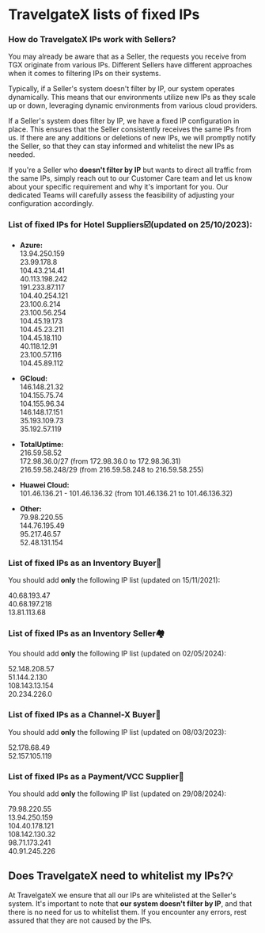 ﻿---
sidebar_position: 2
---

# TravelgateX lists of fixed IPs

### How do TravelgateX IPs work with Sellers?

You may already be aware that as a Seller, the requests you receive from TGX originate from various IPs. Different Sellers have different approaches when it comes to filtering IPs on their systems.

Typically, if a Seller's system doesn't filter by IP, our system operates dynamically. This means that our environments utilize new IPs as they scale up or down, leveraging dynamic environments from various cloud providers.

If a Seller's system does filter by IP, we have a fixed IP configuration in place. This ensures that the Seller consistently receives the same IPs from us. If there are any additions or deletions of new IPs, we will promptly notify the Seller, so that they can stay informed and whitelist the new IPs as needed.

If you're a Seller who **doesn't filter by IP** but wants to direct all traffic from the same IPs, simply reach out to our Customer Care team and let us know about your specific requirement and why it's important for you. Our dedicated Teams will carefully assess the feasibility of adjusting your configuration accordingly.

### List of fixed IPs for Hotel Suppliers☑️(updated on 25/10/2023):

- **Azure:**  
13.94.250.159  
23.99.178.8  
104.43.214.41  
40.113.198.242  
191.233.87.117  
104.40.254.121  
23.100.6.214  
23.100.56.254  
104.45.19.173  
104.45.23.211  
104.45.18.110  
40.118.12.91  
23.100.57.116  
104.45.89.112  


- **GCloud:**  
146.148.21.32  
104.155.75.74  
104.155.96.34  
146.148.17.151  
35.193.109.73  
35.192.57.119  

- **TotalUptime:**  
216.59.58.52  
172.98.36.0/27 (from 172.98.36.0 to 172.98.36.31)  
216.59.58.248/29 (from 216.59.58.248 to 216.59.58.255)  

- **Huawei Cloud:**  
101.46.136.21 - 101.46.136.32 (from 101.46.136.21 to 101.46.136.32)

- **Other:**  
79.98.220.55  
144.76.195.49  
95.217.46.57  
52.48.131.154  

### List of fixed IPs as an Inventory Buyer🏨
You should add **only** the following IP list (updated on 15/11/2021):

40.68.193.47  
40.68.197.218  
13.81.113.68

### List of fixed IPs as an Inventory Seller🏘️
You should add **only** the following IP list (updated on 02/05/2024):

52.148.208.57  
51.144.2.130  
108.143.13.154  
20.234.226.0  

### List of fixed IPs as a Channel-X Buyer🚀
You should add **only** the following IP list (updated on 08/03/2023):

52.178.68.49  
52.157.105.119 

### List of fixed IPs as a Payment/VCC Supplier📑
You should add **only** the following IP list (updated on 29/08/2024):

79.98.220.55  
13.94.250.159  
104.40.178.121  
108.142.130.32  
98.71.173.241  
40.91.245.226

## Does TravelgateX need to whitelist my IPs?💡
At TravelgateX we ensure that all our IPs are whitelisted at the Seller's system. It's important to note that **our system doesn't filter by IP**, and that there is no need for us to whitelist them. If you encounter any errors, rest assured that they are not caused by the IPs.


<TipContactCustomerCare/>
